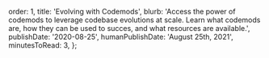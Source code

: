   order: 1,
  title: 'Evolving with Codemods',
  blurb:
    'Access the power of codemods to leverage codebase evolutions at scale. Learn what codemods are, how they can be used to succes, and what resources are available.',
  publishDate: '2020-08-25',
  humanPublishDate: 'August 25th, 2021',
  minutesToRead: 3,
};
